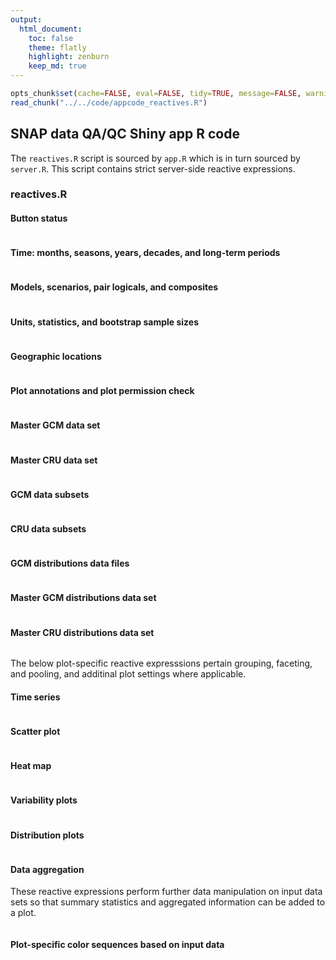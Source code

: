 ```yaml
---
output:
  html_document:
    toc: false
    theme: flatly
    highlight: zenburn
    keep_md: true
---
```


```r
opts_chunk$set(cache=FALSE, eval=FALSE, tidy=TRUE, message=FALSE, warning=FALSE)
read_chunk("../../code/appcode_reactives.R")
```

##
##
## SNAP data QA/QC Shiny app R code

The `reactives.R` script is sourced by `app.R` which is in turn sourced by `server.R`.
This script contains strict server-side reactive expressions.

### reactives.R

#### Button status

```r
```

#### Time: months, seasons, years, decades, and long-term periods

```r
```

#### Models, scenarios, pair logicals, and composites

```r
```

#### Units, statistics, and bootstrap sample sizes

```r
```

#### Geographic locations

```r
```

#### Plot annotations and plot permission check

```r
```

#### Master GCM data set

```r
```

#### Master CRU data set

```r
```

#### GCM data subsets

```r
```

#### CRU data subsets

```r
```

#### GCM distributions data files

```r
```

#### Master GCM distributions data set

```r
```

#### Master CRU distributions data set

```r
```

The below plot-specific reactive expresssions pertain grouping, faceting, and pooling, and additinal plot settings where applicable.

#### Time series

```r
```

#### Scatter plot

```r
```

#### Heat map

```r
```

#### Variability plots

```r
```

#### Distribution plots

```r
```

#### Data aggregation
These reactive expressions perform further data manipulation on input data sets so that summary statistics and aggregated information can be added to a plot.

```r
```

#### Plot-specific color sequences based on input data

```r
```
